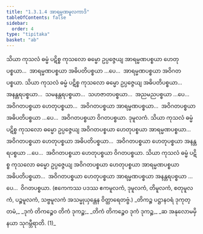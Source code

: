 ```yaml
---
title: "1.3.1.4 အာရမ္မဏမူလကာဒိ"
tableOfContents: false
sidebar:
  order: 4
type: "tipitaka"
basket: "ab"
---
```



<DynamicBreadcrumb />

<Division number="40">

<Paragraph number="83">
သိယာ ကုသလံ ဓမ္မံ ပဋိစ္စ ကုသလော ဓမ္မော ဥပ္ပဇ္ဇေယျ အာရမ္မဏပစ္စယာ ဟေတုပစ္စယာ…  အာရမ္မဏပစ္စယာ အဓိပတိပစ္စယာ …ပေ…  အာရမ္မဏပစ္စယာ အဝိဂတပစ္စယာ.
</Paragraph>

<Paragraph number="84">
သိယာ ကုသလံ ဓမ္မံ ပဋိစ္စ ကုသလော ဓမ္မော ဥပ္ပဇ္ဇေယျ အဓိပတိပစ္စယာ…  အနန္တရပစ္စယာ…  သမနန္တရပစ္စယာ…  သဟဇာတပစ္စယာ…  အညမညပစ္စယာ …ပေ…  အဝိဂတပစ္စယာ ဟေတုပစ္စယာ…  အဝိဂတပစ္စယာ အာရမ္မဏပစ္စယာ…  အဝိဂတပစ္စယာ အဓိပတိပစ္စယာ …ပေ…  အဝိဂတပစ္စယာ ဝိဂတပစ္စယာ.

</Paragraph>
</Division>

<Paragraph number="85" type="center">
ဒုမူလကံ.


</Paragraph>

<Division number="41">

<Paragraph number="86">
သိယာ ကုသလံ ဓမ္မံ ပဋိစ္စ ကုသလော ဓမ္မော ဥပ္ပဇ္ဇေယျ အဝိဂတပစ္စယာ ဟေတုပစ္စယာ အာရမ္မဏပစ္စယာ…  အဝိဂတပစ္စယာ ဟေတုပစ္စယာ အဓိပတိပစ္စယာ…  အဝိဂတပစ္စယာ ဟေတုပစ္စယာ အနန္တရပစ္စယာ …ပေ…  အဝိဂတပစ္စယာ ဟေတုပစ္စယာ ဝိဂတပစ္စယာ.
</Paragraph>

</Division>
<Division number="42">

<Paragraph number="87">
သိယာ ကုသလံ ဓမ္မံ ပဋိစ္စ ကုသလော ဓမ္မော ဥပ္ပဇ္ဇေယျ အဝိဂတပစ္စယာ ဟေတုပစ္စယာ အာရမ္မဏပစ္စယာ အဓိပတိပစ္စယာ…  အဝိဂတပစ္စယာ ဟေတုပစ္စယာ အာရမ္မဏပစ္စယာ အနန္တရပစ္စယာ …ပေ…  ဝိဂတပစ္စယာ.
</Paragraph>

<Paragraph number="88">
(ဧကေကဿ ပဒဿ ဧကမူလကံ, ဒုမူလကံ, တိမူလကံ, စတုမူလကံ, ပဉ္စမူလကံ, သဗ္ဗမူလကံ အသမ္မုယှန္တေန ဝိတ္ထာရေတဗ္ဗံ.)
</Paragraph>

<Paragraph number="89" type="verses">
_တိကဉ္စ ပဋ္ဌာနဝရံ ဒုကုတ္တမံ,_  
_ဒုကံ တိကဉ္စေဝ တိကံ ဒုကဉ္စ;_  
_တိကံ တိကဉ္စေဝ ဒုကံ ဒုကဉ္စ,_  
_ဆ အနုလောမမှိ နယာ သုဂမ္ဘီရာတိ. (1)_
</Paragraph>
</Division>